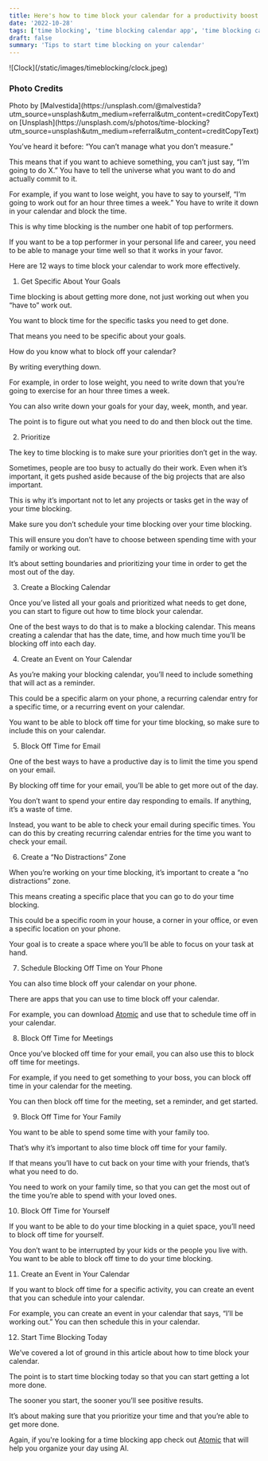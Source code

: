 ```yaml
---
title: Here's how to time block your calendar for a productivity boost
date: '2022-10-28'
tags: ['time blocking', 'time blocking calendar app', 'time blocking calendar']
draft: false
summary: 'Tips to start time blocking on your calendar'
---
```

<div className="my-1 w-full overflow-hidden">
    ![Clock](/static/images/timeblocking/clock.jpeg)
</div>

### Photo Credits
<div>
  Photo by [Malvestida](https://unsplash.com/@malvestida?utm_source=unsplash&utm_medium=referral&utm_content=creditCopyText)
  on
  [Unsplash](https://unsplash.com/s/photos/time-blocking?utm_source=unsplash&utm_medium=referral&utm_content=creditCopyText)
</div>

You’ve heard it before: “You can’t manage what you don’t measure.”

This means that if you want to achieve something, you can’t just say, “I’m going to do X.” You have to tell the universe what you want to do and actually commit to it.

For example, if you want to lose weight, you have to say to yourself, “I’m going to work out for an hour three times a week.” You have to write it down in your calendar and block the time.

This is why time blocking is the number one habit of top performers.

If you want to be a top performer in your personal life and career, you need to be able to manage your time well so that it works in your favor.

Here are 12 ways to time block your calendar to work more effectively.

1. Get Specific About Your Goals

Time blocking is about getting more done, not just working out when you “have to” work out.

You want to block time for the specific tasks you need to get done.

That means you need to be specific about your goals.

How do you know what to block off your calendar?

By writing everything down.

For example, in order to lose weight, you need to write down that you’re going to exercise for an hour three times a week.

You can also write down your goals for your day, week, month, and year.

The point is to figure out what you need to do and then block out the time.

2. Prioritize

The key to time blocking is to make sure your priorities don’t get in the way.

Sometimes, people are too busy to actually do their work. Even when it’s important, it gets pushed aside because of the big projects that are also important.

This is why it’s important not to let any projects or tasks get in the way of your time blocking.

Make sure you don’t schedule your time blocking over your time blocking.

This will ensure you don’t have to choose between spending time with your family or working out.

It’s about setting boundaries and prioritizing your time in order to get the most out of the day.

3. Create a Blocking Calendar

Once you’ve listed all your goals and prioritized what needs to get done, you can start to figure out how to time block your calendar.

One of the best ways to do that is to make a blocking calendar. This means creating a calendar that has the date, time, and how much time you’ll be blocking off into each day.

4. Create an Event on Your Calendar

As you’re making your blocking calendar, you’ll need to include something that will act as a reminder.

This could be a specific alarm on your phone, a recurring calendar entry for a specific time, or a recurring event on your calendar.

You want to be able to block off time for your time blocking, so make sure to include this on your calendar.

5. Block Off Time for Email

One of the best ways to have a productive day is to limit the time you spend on your email.

By blocking off time for your email, you’ll be able to get more out of the day.

You don’t want to spend your entire day responding to emails. If anything, it’s a waste of time.

Instead, you want to be able to check your email during specific times. You can do this by creating recurring calendar entries for the time you want to check your email.

6. Create a “No Distractions” Zone

When you’re working on your time blocking, it’s important to create a “no distractions” zone.

This means creating a specific place that you can go to do your time blocking.

This could be a specific room in your house, a corner in your office, or even a specific location on your phone.

Your goal is to create a space where you’ll be able to focus on your task at hand.

7. Schedule Blocking Off Time on Your Phone

You can also time block off your calendar on your phone.

There are apps that you can use to time block off your calendar.

For example, you can download [Atomic](https://atomiclife.app) and use that to schedule time off in your calendar.

8. Block Off Time for Meetings

Once you’ve blocked off time for your email, you can also use this to block off time for meetings.

For example, if you need to get something to your boss, you can block off time in your calendar for the meeting.

You can then block off time for the meeting, set a reminder, and get started.

9. Block Off Time for Your Family

You want to be able to spend some time with your family too.

That’s why it’s important to also time block off time for your family.

If that means you’ll have to cut back on your time with your friends, that’s what you need to do.

You need to work on your family time, so that you can get the most out of the time you’re able to spend with your loved ones.

10. Block Off Time for Yourself

If you want to be able to do your time blocking in a quiet space, you’ll need to block off time for yourself.

You don’t want to be interrupted by your kids or the people you live with. You want to be able to block off time to do your time blocking.

11. Create an Event in Your Calendar

If you want to block off time for a specific activity, you can create an event that you can schedule into your calendar.

For example, you can create an event in your calendar that says, “I’ll be working out.” You can then schedule this in your calendar.

12. Start Time Blocking Today

We’ve covered a lot of ground in this article about how to time block your calendar.

The point is to start time blocking today so that you can start getting a lot more done.

The sooner you start, the sooner you’ll see positive results.

It’s about making sure that you prioritize your time and that you’re able to get more done.

Again, if you're looking for a time blocking app check out [Atomic](https://atomiclife.app) that will help you organize your day using AI.